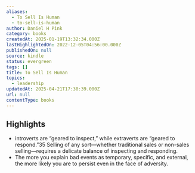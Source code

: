 ```yaml
---
aliases:
  - To Sell Is Human
  - to-sell-is-human
author: Daniel H Pink
category: books
createdAt: 2025-01-19T13:32:34.000Z
lastHighlightedOn: 2022-12-05T04:56:00.000Z
publishedOn: null
source: kindle
status: evergreen
tags: []
title: To Sell Is Human
topics:
  - leadership
updatedAt: 2025-04-21T17:30:39.000Z
url: null
contentType: books
---
```

## Highlights

- introverts are “geared to inspect,” while extraverts are “geared to respond.”35 Selling of any sort—whether traditional sales or non-sales selling—requires a delicate balance of inspecting and responding.
- The more you explain bad events as temporary, specific, and external, the more likely you are to persist even in the face of adversity.
